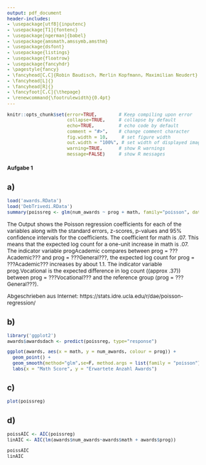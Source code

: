 ```yaml
---
output: pdf_document
header-includes: 
- \usepackage[utf8]{inputenc}
- \usepackage[T1]{fontenc}
- \usepackage[ngerman]{babel}
- \usepackage{amsmath,amssymb,amsthm}
- \usepackage{dsfont}
- \usepackage{listings}
- \usepackage{floatrow}
- \usepackage{fancyhdr}
- \pagestyle{fancy}
- \fancyhead[C,C]{Robin Baudisch, Merlin Kopfmann, Maximilian Neudert}
- \fancyhead[L]{}
- \fancyhead[R]{}
- \fancyfoot[C,C]{\thepage}
- \renewcommand{\footrulewidth}{0.4pt}
---
```


<style type="text/css">
body{
  font-size: 12px;
}
h1 {
  font-size: 18px;
}
h1 {
  font-size: 14px;
}
h1 {
  font-size: 12px;
}
</style>

```r
knitr::opts_chunk$set(error=TRUE,        # Keep compiling upon error
                      collapse=TRUE,     # collapse by default
                      echo=TRUE,         # echo code by default
                      comment = "#>",    # change comment character
                      fig.width = 10,     # set figure width
                      out.width = "100%", # set width of displayed images
                      warning=TRUE,      # show R warnings
                      message=FALSE)     # show R messages
```

<!---** Hochschule Darmstadt | Studiengang Data Science | Sommersemester 2019 **--->

# Aufgabe 1

## a)

```r
load('awards.RData')
load('DebTrivedi.RData')
summary(poissreg <- glm(num_awards ~ prog + math, family="poisson", data=awards))
```
The Output shows the Poisson regression coefficients for each of the variables along with the standard errors, z-scores, p-values and 95% confidence intervals for the coefficients. The coefficient for math is .07. This means that the expected log count for a one-unit increase in math is .07. The indicator variable progAcademic compares between prog = ???Academic??? and prog = ???General???, the expected log count for prog = ???Academic??? increases by about 1.1. The indicator variable prog.Vocational is the expected difference in log count ((approx .37)) between prog = ???Vocational??? and the reference group (prog = ???General???).

Abgeschrieben aus Internet: https://stats.idre.ucla.edu/r/dae/poisson-regression/

## b)

```r
library('ggplot2')
awards$awardsdach <- predict(poissreg, type="response")

ggplot(awards, aes(x = math, y = num_awards, colour = prog)) +
  geom_point() +
  geom_smooth(method="glm",se=F, method.args = list(family = "poisson"))+
  labs(x = "Math Score", y = "Erwartete Anzahl Awards")

```

## c)

```r
plot(poissreg)
```

## d)

```r
poissAIC <- AIC(poissreg)
linAIC <- AIC(lm(awards$num_awards~awards$math + awards$prog))

poissAIC
linAIC
```
